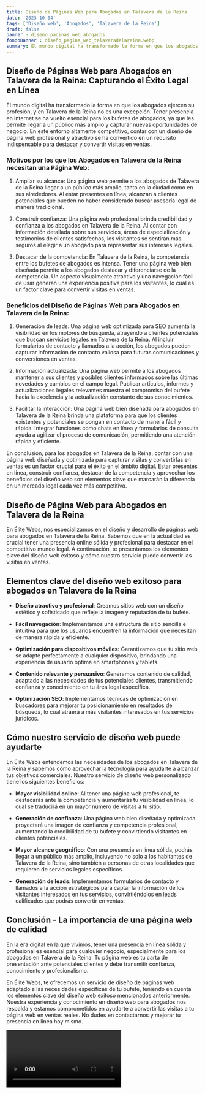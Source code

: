 ```yaml
---
title: Diseño de Páginas Web para Abogados en Talavera de la Reina
date: '2023-10-04'
tags: ['Diseño web', 'Abogados', 'Talavera de la Reina']
draft: false
banner : diseño_paginas_web_abogados
fondoBanner : diseño_pagina_web_talaveradelareina.webp
summary: El mundo digital ha transformado la forma en que los abogados ejercen su profesión, y en Talavera de la Reina no es una excepción. Tener presencia en internet se ha vuelto esencial para los bufetes de abogados, ya que les permite llegar a un público más amplio y capturar nuevas oportunidades de negocio. En este entorno altamente competitivo, contar con un diseño de página web profesional y atractivo se ha convertido en un requisito indispensable para destacar y convertir visitas en ventas.
---
```


## **Diseño de Páginas Web para Abogados en Talavera de la Reina: Capturando el Éxito Legal en Línea**

El mundo digital ha transformado la forma en que los abogados ejercen su profesión, y en Talavera de la Reina no es una excepción. Tener presencia en internet se ha vuelto esencial para los bufetes de abogados, ya que les permite llegar a un público más amplio y capturar nuevas oportunidades de negocio. En este entorno altamente competitivo, contar con un diseño de página web profesional y atractivo se ha convertido en un requisito indispensable para destacar y convertir visitas en ventas.

### **Motivos por los que los Abogados en Talavera de la Reina necesitan una Página Web:**
1. Ampliar su alcance: Una página web permite a los abogados de Talavera de la Reina llegar a un público más amplio, tanto en la ciudad como en sus alrededores. Al estar presentes en línea, alcanzan a clientes potenciales que pueden no haber considerado buscar asesoría legal de manera tradicional.

2. Construir confianza: Una página web profesional brinda credibilidad y confianza a los abogados en Talavera de la Reina. Al contar con información detallada sobre sus servicios, áreas de especialización y testimonios de clientes satisfechos, los visitantes se sentirán más seguros al elegir a un abogado para representar sus intereses legales.

3. Destacar de la competencia: En Talavera de la Reina, la competencia entre los bufetes de abogados es intensa. Tener una página web bien diseñada permite a los abogados destacar y diferenciarse de la competencia. Un aspecto visualmente atractivo y una navegación fácil de usar generan una experiencia positiva para los visitantes, lo cual es un factor clave para convertir visitas en ventas.

### **Beneficios del Diseño de Páginas Web para Abogados en Talavera de la Reina:**
1. Generación de leads: Una página web optimizada para SEO aumenta la visibilidad en los motores de búsqueda, atrayendo a clientes potenciales que buscan servicios legales en Talavera de la Reina. Al incluir formularios de contacto y llamados a la acción, los abogados pueden capturar información de contacto valiosa para futuras comunicaciones y conversiones en ventas.

2. Información actualizada: Una página web permite a los abogados mantener a sus clientes y posibles clientes informados sobre las últimas novedades y cambios en el campo legal. Publicar artículos, informes y actualizaciones legales relevantes muestra el compromiso del bufete hacia la excelencia y la actualización constante de sus conocimientos.

3. Facilitar la interacción: Una página web bien diseñada para abogados en Talavera de la Reina brinda una plataforma para que los clientes existentes y potenciales se pongan en contacto de manera fácil y rápida. Integrar funciones como chats en línea y formularios de consulta ayuda a agilizar el proceso de comunicación, permitiendo una atención rápida y eficiente.

En conclusión, para los abogados en Talavera de la Reina, contar con una página web diseñada y optimizada para capturar visitas y convertirlas en ventas es un factor crucial para el éxito en el ámbito digital. Estar presentes en línea, construir confianza, destacar de la competencia y aprovechar los beneficios del diseño web son elementos clave que marcarán la diferencia en un mercado legal cada vez más competitivo.

<GifSeo />

<Cta />

## Diseño de Página Web para Abogados en Talavera de la Reina

En Élite Webs, nos especializamos en el diseño y desarrollo de páginas web para abogados en Talavera de la Reina. Sabemos que en la actualidad es crucial tener una presencia online sólida y profesional para destacar en el competitivo mundo legal. A continuación, te presentamos los elementos clave del diseño web exitoso y cómo nuestro servicio puede convertir las visitas en ventas.

## Elementos clave del diseño web exitoso para abogados en Talavera de la Reina

- **Diseño atractivo y profesional**: Creamos sitios web con un diseño estético y sofisticado que refleje la imagen y reputación de tu bufete.

- **Fácil navegación**: Implementamos una estructura de sitio sencilla e intuitiva para que los usuarios encuentren la información que necesitan de manera rápida y eficiente.

- **Optimización para dispositivos móviles**: Garantizamos que tu sitio web se adapte perfectamente a cualquier dispositivo, brindando una experiencia de usuario óptima en smartphones y tablets.

- **Contenido relevante y persuasivo**: Generamos contenido de calidad, adaptado a las necesidades de tus potenciales clientes, transmitiendo confianza y conocimiento en tu área legal específica.

- **Optimización SEO**: Implementamos técnicas de optimización en buscadores para mejorar tu posicionamiento en resultados de búsqueda, lo cual atraerá a más visitantes interesados en tus servicios jurídicos.

## Cómo nuestro servicio de diseño web puede ayudarte

En Élite Webs entendemos las necesidades de los abogados en Talavera de la Reina y sabemos cómo aprovechar la tecnología para ayudarte a alcanzar tus objetivos comerciales. Nuestro servicio de diseño web personalizado tiene los siguientes beneficios:

- **Mayor visibilidad online**: Al tener una página web profesional, te destacarás ante la competencia y aumentarás tu visibilidad en línea, lo cual se traducirá en un mayor número de visitas a tu sitio.

- **Generación de confianza**: Una página web bien diseñada y optimizada proyectará una imagen de confianza y competencia profesional, aumentando la credibilidad de tu bufete y convirtiendo visitantes en clientes potenciales.

- **Mayor alcance geográfico**: Con una presencia en línea sólida, podrás llegar a un público más amplio, incluyendo no solo a los habitantes de Talavera de la Reina, sino también a personas de otras localidades que requieren de servicios legales específicos.

- **Generación de leads**: Implementamos formularios de contacto y llamados a la acción estratégicos para captar la información de los visitantes interesados en tus servicios, convirtiéndolos en leads calificados que podrás convertir en ventas.

## Conclusión - La importancia de una página web de calidad

En la era digital en la que vivimos, tener una presencia en línea sólida y profesional es esencial para cualquier negocio, especialmente para los abogados en Talavera de la Reina. Tu página web es tu carta de presentación ante potenciales clientes y debe transmitir confianza, conocimiento y profesionalismo.

En Élite Webs, te ofrecemos un servicio de diseño de páginas web adaptado a las necesidades específicas de tu bufete, teniendo en cuenta los elementos clave del diseño web exitoso mencionados anteriormente. Nuestra experiencia y conocimiento en diseño web para abogados nos respalda y estamos comprometidos en ayudarte a convertir las visitas a tu página web en ventas reales. No dudes en contactarnos y mejorar tu presencia en línea hoy mismo.

<Video />

<CtaBot job='Abogados' city='Talavera de la Reina'/>

<Gmaps query='Talavera de la Reina+españa+maps' />